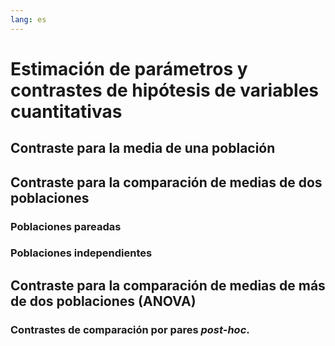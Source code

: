 ```yaml
---
lang: es
---
```


# Estimación de parámetros y contrastes de hipótesis de variables cuantitativas


## Contraste para la media de una población


## Contraste para la comparación de medias de dos poblaciones


### Poblaciones pareadas


### Poblaciones independientes


## Contraste para la comparación de medias de más de dos poblaciones (ANOVA)


### Contrastes de comparación por pares _post-hoc_.



